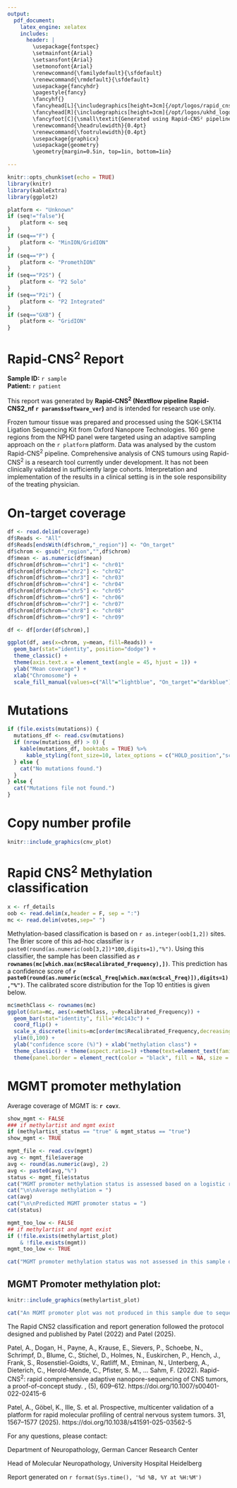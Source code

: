 ```yaml
---
output:
  pdf_document:
    latex_engine: xelatex
    includes:
      header: |
        \usepackage{fontspec}
        \setmainfont{Arial}
        \setsansfont{Arial}
        \setmonofont{Arial}
        \renewcommand{\familydefault}{\sfdefault}
        \renewcommand{\rmdefault}{\sfdefault}
        \usepackage{fancyhdr}
        \pagestyle{fancy}
        \fancyhf{}
        \fancyhead[L]{\includegraphics[height=3cm]{/opt/logos/rapid_cns2_logo.png}}
        \fancyhead[R]{\includegraphics[height=3cm]{/opt/logos/ukhd_logo.png} \quad \thepage}
        \fancyfoot[C]{\small\textit{Generated using Rapid-CNS² pipeline - RESEARCH USE ONLY}}
        \renewcommand{\headrulewidth}{0.4pt}
        \renewcommand{\footrulewidth}{0.4pt}
        \usepackage{graphicx}
        \usepackage{geometry}
        \geometry{margin=0.5in, top=1in, bottom=1in}

---
```


```r
knitr::opts_chunk$set(echo = TRUE)
library(knitr)
library(kableExtra)
library(ggplot2)
```

```r
platform <- "Unknown"
if (seq!="false"){
    platform <- seq
}
if (seq=="F") {
    platform <- "MinION/GridION"
}
if (seq=="P") {
    platform <- "PromethION"
}
if (seq=="P2S") {
    platform <- "P2 Solo"
}
if (seq=="P2i") {
    platform <- "P2 Integrated"
}
if (seq=="GXB") {
    platform <- "GridION"
}
```

# **Rapid-CNS^2^ Report**

**Sample ID:** `r sample`  
**Patient:** `r patient`

This report was generated by **Rapid-CNS^2^ (Nextflow pipeline Rapid-CNS2_nf `r params$software_ver`)** and is intended for research use only.

Frozen tumour tissue was prepared and processed using the SQK-LSK114 Ligation Sequencing Kit from Oxford Nanopore Technologies. 160 gene regions from the NPHD panel were targeted using an adaptive sampling approach on the `r platform` platform. Data was analysed by the custom Rapid-CNS^2^ pipeline. Comprehensive analysis of CNS tumours using Rapid-CNS^2^ is a research tool currently under development. It has not been clinically validated in sufficiently large cohorts. Interpretation and implementation of the results in a clinical setting is in the sole responsibility of the treating physician.

\newpage

# On-target coverage

```r
df <- read.delim(coverage)
df$Reads <- "All"
df$Reads[endsWith(df$chrom,"_region")] <- "On_target"
df$chrom <- gsub("_region","",df$chrom)
df$mean <- as.numeric(df$mean)
df$chrom[df$chrom=="chr1"] <- "chr01"
df$chrom[df$chrom=="chr2"] <- "chr02"
df$chrom[df$chrom=="chr3"] <- "chr03"
df$chrom[df$chrom=="chr4"] <- "chr04"
df$chrom[df$chrom=="chr5"] <- "chr05"
df$chrom[df$chrom=="chr6"] <- "chr06"
df$chrom[df$chrom=="chr7"] <- "chr07"
df$chrom[df$chrom=="chr8"] <- "chr08"
df$chrom[df$chrom=="chr9"] <- "chr09"

df <- df[order(df$chrom),]

ggplot(df, aes(x=chrom, y=mean, fill=Reads)) +
  geom_bar(stat="identity", position="dodge") +
  theme_classic() +
  theme(axis.text.x = element_text(angle = 45, hjust = 1)) +
  ylab("Mean coverage") +
  xlab("Chromosome") +
  scale_fill_manual(values=c("All"="lightblue", "On_target"="darkblue"))
```

\newpage

# Mutations

```r
if (file.exists(mutations)) {
  mutations_df <- read.csv(mutations)
  if (nrow(mutations_df) > 0) {
    kable(mutations_df, booktabs = TRUE) %>%
      kable_styling(font_size=10, latex_options = c("HOLD_position","scale_down"))
  } else {
    cat("No mutations found.")
  }
} else {
  cat("Mutations file not found.")
}
```

\newpage

# Copy number profile

```r
knitr::include_graphics(cnv_plot)
```

\newpage

# Rapid CNS^2^ Methylation classification

```r
x <- rf_details
oob <- read.delim(x,header = F, sep = ":")
mc <- read.delim(votes,sep=" ")
```

Methylation-based classification is based on `r as.integer(oob[1,2])` sites. The Brier score of this ad-hoc classifier is `r paste0(round(as.numeric(oob[3,2])*100,digits=1),"%")`. Using this classifier, the sample has been classified as **`r rownames(mc[which.max(mc$Recalibrated_Frequency),])`**. This prediction has a confidence score of **`r paste0(round(as.numeric(mc$cal_Freq[which.max(mc$cal_Freq)]),digits=1),"%")`**. The calibrated score distribution for the Top 10 entities is given below.

```r
mc$methClass <- rownames(mc)
ggplot(data=mc, aes(x=methClass, y=Recalibrated_Frequency)) +
  geom_bar(stat="identity", fill="#dc143c") +
  coord_flip() +
  scale_x_discrete(limits=mc[order(mc$Recalibrated_Frequency,decreasing=T),]$methClass[10:1]) +
  ylim(0,100) +
  ylab("confidence score (%)") + xlab("methylation class") +
  theme_classic() + theme(aspect.ratio=1) +theme(text=element_text(family="sans")) +
  theme(panel.border = element_rect(color = "black", fill = NA, size = 1))
```

\newpage

# MGMT promoter methylation

Average coverage of MGMT is: **`r cov`**x.

```r
show_mgmt <- FALSE
### if methylartist and mgmt exist
if (methylartist_status == "true" & mgmt_status == "true")
show_mgmt <- TRUE
```

```r
mgmt_file <- read.csv(mgmt)
avg <- mgmt_file$average
avg <- round(as.numeric(avg), 2)
avg <- paste0(avg,"%")
status <- mgmt_file$status
cat("MGMT promoter methylation status is assessed based on a logistic regression based prediction model that considers 137 most predictive CpG sites in the MGMT promoter region. The cutoff is assigned as 25%")
cat("\n\nAverage methylation = ")
cat(avg)
cat("\n\nPredicted MGMT promoter status = ")
cat(status)
```

```r
mgmt_too_low <- FALSE
## if methylartist and mgmt exist
if (!file.exists(methylartist_plot) 
    & !file.exists(mgmt))
mgmt_too_low <- TRUE
```
```r
cat("MGMT promoter methylation status was not assessed in this sample due to sequence coverage at the MGMT promter region being too low.")
```

## MGMT Promoter methylation plot:

```r
knitr::include_graphics(methylartist_plot)
```

```r
cat("An MGMT promoter plot was not produced in this sample due to sequence coverage at the MGMT site being too low.")
```

\newpage

\small

The Rapid CNS2 classification and report generation followed the protocol designed and published by Patel \textit{et al.} (2022) and Patel \textit{et al.} (2025).

Patel, A., Dogan, H., Payne, A., Krause, E., Sievers, P., Schoebe, N., Schrimpf, D., Blume, C., Stichel, D., Holmes, N., Euskirchen, P., Hench, J., Frank, S., Rosenstiel-Goidts, V., Ratliff, M., Etminan, N., Unterberg, A., Dieterich, C., Herold-Mende, C., Pfister, S. M., … Sahm, F. (2022). Rapid-CNS^2^: rapid comprehensive adaptive nanopore-sequencing of CNS tumors, a proof-of-concept study. \textit{Acta neuropathologica}, \textit{143}(5), 609–612. https://doi.org/10.1007/s00401-022-02415-6

Patel, A., Göbel, K., Ille, S. et al. Prospective, multicenter validation of a platform for rapid molecular profiling of central nervous system tumors. \textit{Nature Medicine} 31, 1567–1577 (2025). https://doi.org/10.1038/s41591-025-03562-5

\textbf{The information contained with this report is intended for research use only and is not for use in diagnostic procedures.}

For any questions, please contact:
\textbf{Areeba Patel, PhD}

Department of Neuropathology, German Cancer Research Center

\href{mailto:a.patel@dkfz.de}{a.patel@dkfz.de}

\textbf{Prof Dr. Dr. med Felix Sahm}

Head of Molecular Neuropathology, University Hospital Heidelberg

\href{mailto:felix.sahm@med.uni-heidelberg.de}{felix.sahm@med.uni-heidelberg.de}

Report generated on `r format(Sys.time(), '%d %B, %Y at %H:%M')` 